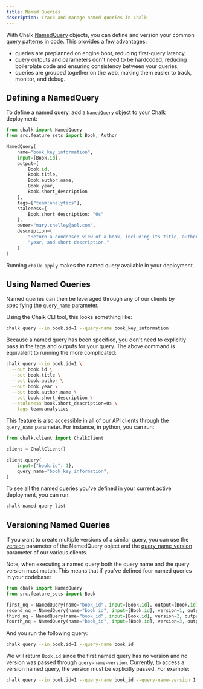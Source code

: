 ```yaml
---
title: Named Queries
description: Track and manage named queries in Chalk
---
```


With Chalk [NamedQuery](/api-docs#NamedQuery) objects, you can define and version
your common query patterns in code. This provides a few advantages:
- queries are preplanned on engine boot, reducing first-query latency,
- query outputs and parameters don't need to be hardcoded, reducing boilerplate code and ensuring consistency between your queries,
- queries are grouped together on the web, making them easier to track, monitor, and debug.

## Defining a NamedQuery

To define a named query, add a `NamedQuery` object to your Chalk deployment:

```python
from chalk import NamedQuery
from src.feature_sets import Book, Author

NamedQuery(
    name="book_key_information",
    input=[Book.id],
    output=[
        Book.id,
        Book.title,
        Book.author.name,
        Book.year,
        Book.short_description
    ],
    tags=["team:analytics"],
    staleness={
        Book.short_description: "0s"
    },
    owner="mary.shelley@aol.com",
    description=(
        "Return a condensed view of a book, including its title, author, "
        "year, and short description."
    )
)
```

Running `chalk apply` makes the named query available in your deployment.

## Using Named Queries

Named queries can then be leveraged through any of our clients by specifying the `query_name` parameter.

Using the Chalk CLI tool, this looks something like:

```sh
chalk query --in book.id=1 --query-name book_key_information
```

Because a named query has been specified, you don't need to explicitly pass in the tags and outputs
for your query. The above command is equivalent to running the more complicated:
```sh
chalk query --in book.id=1 \
  --out book.id \
  --out book.title \
  --out book.author \
  --out book.year \
  --out book.author.name \
  --out book.short_description \
  --staleness book.short_description=0s \
  --tags team:analytics
```

This feature is also accessible in all of our API clients through the `query_name` parameter.
For instance, in python, you can run:

```python
from chalk.client import ChalkClient

client = ChalkClient()

client.query(
    input={"book.id": 1},
    query_name="book_key_information",
)
```
To see all the named queries you've defined in your current active deployment, you can run:

```sh
chalk named-query list
```

## Versioning Named Queries

If you want to create multiple versions of a similar query, you can use the [version](/api-docs#NamedQuery.__init__.version) parameter of the NamedQuery object
and the [query_name_version](/api-docs#ChalkClient.query.query_name_version) parameter of our various clients.

Note, when executing a named query both the query name and the query version must match.
This means that if you've defined four named queries in your codebase:

```python
from chalk import NamedQuery
from src.feature_sets import Book

first_nq = NamedQuery(name="book_id", input=[Book.id], output=[Book.id])
second_nq = NamedQuery(name="book_id", input=[Book.id], version=1, output=[Book.name])
third_nq = NamedQuery(name="book_id", input=[Book.id], version=2, output=[Book.author])
fourth_nq = NamedQuery(name="book_id", input=[Book.id], version=3, output=[Book.version])
```
And you run the following query:
```sh
chalk query --in book.id=1 --query-name book_id
```
We will return `Book.id` since the first named query has no version and no version was passed
through `query-name-version`. Currently, to access a version named query, the version must be
explicitly passed. For example:
```sh
chalk query --in book.id=1 --query-name book_id --query-name-version 1
```
